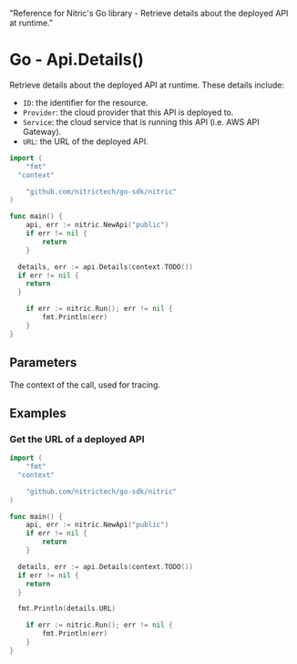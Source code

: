   "Reference for Nitric's Go library - Retrieve details about the deployed API at runtime."

# Go - Api.Details()

Retrieve details about the deployed API at runtime. These details include:

- `ID`: the identifier for the resource.
- `Provider`: the cloud provider that this API is deployed to.
- `Service`: the cloud service that is running this API (i.e. AWS API Gateway).
- `URL`: the URL of the deployed API.

```go
import (
	"fmt"
  "context"

	"github.com/nitrictech/go-sdk/nitric"
)

func main() {
	api, err := nitric.NewApi("public")
	if err != nil {
		return
	}

  details, err := api.Details(context.TODO())
  if err != nil {
    return
  }

	if err := nitric.Run(); err != nil {
		fmt.Println(err)
	}
}
```

## Parameters

<Properties>
  <Property name="ctx" required type="context">
    The context of the call, used for tracing.
  </Property>
</Properties>

## Examples

### Get the URL of a deployed API

```go
import (
	"fmt"
  "context"

	"github.com/nitrictech/go-sdk/nitric"
)

func main() {
	api, err := nitric.NewApi("public")
	if err != nil {
		return
	}

  details, err := api.Details(context.TODO())
  if err != nil {
    return
  }

  fmt.Println(details.URL)

	if err := nitric.Run(); err != nil {
		fmt.Println(err)
	}
}
```
